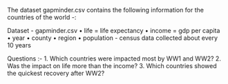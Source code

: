 The dataset gapminder.csv contains the following information for the countries of the world -:

Dataset - gapminder.csv
•	life = life expectancy
•	income = gdp per capita
•	year
•	county
•	region
•	population - census data collected about every 10 years


Questions :-
1.	Which countries were impacted most by WW1 and WW2?
2.	Was the impact on life more than the income?
3.	Which countries showed the quickest recovery after WW2?
	

